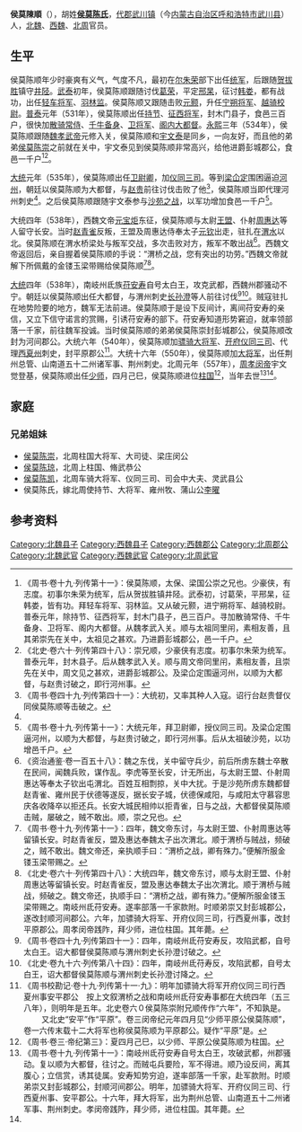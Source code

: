 '''侯莫陳順'''（{{bd||？|557年||catIdx=H}}），胡姓'''[[侯莫陈氏|侯莫陈氏]]'''，[[代郡|代郡]][[武川镇|武川镇]]（今[[内蒙古自治区|内蒙古自治区]][[呼和浩特市|呼和浩特市]][[武川县|武川县]]）人，[[北魏|北魏]]、[[西魏|西魏]]、[[北周|北周]]官员。

==生平==
侯莫陈顺年少时豪爽有义气，气度不凡，最初在[[尔朱荣|尔朱荣]]部下出任[[统军|统军]]，后跟随[[贺拔胜|贺拔胜]]镇守[[井陉|井陉]]。[[武泰|武泰]]初年，侯莫陈顺跟随讨伐[[葛荣|葛荣]]，平定[[邢杲|邢杲]]，征讨[[韩娄|韩娄]]，都有战功，出任[[轻车将军|轻车将军]]、[[羽林监|羽林监]]。侯莫陈顺又跟随击败[[元颢|元颢]]，升任[[宁朔将军|宁朔将军]]、[[越骑校尉|越骑校尉]]。[[普泰|普泰]]元年（531年），侯莫陈顺出任[[持节|持节]]、[[征西将军|征西将军]]，封木门县子，食邑三百户，很快加[[散骑常侍|散骑常侍]]、[[千牛备身|千牛备身]]、[[卫将军|卫将军]]、[[阁内大都督|阁内大都督]]。[[永熙_(北魏)|永熙]]三年（534年），侯莫陈顺跟随[[魏孝武帝|魏孝武帝]]元修入关，侯莫陈顺和[[宇文泰|宇文泰]]是同乡，一向友好，而且他的弟弟[[侯莫陈崇|侯莫陈崇]]之前就在关中，宇文泰见到侯莫陈顺非常高兴，给他进爵彭城郡公，食邑一千户<ref>《周书·卷十九·列传第十一》：侯莫陈顺，太保、梁国公崇之兄也。少豪侠，有志度。初事尔朱荣为统军，后从贺拔胜镇井陉。武泰初，讨葛荣，平邢杲，征韩娄，皆有功。拜轻车将军、羽林监。又从破元颢，进宁朔将军、越骑校尉。普泰元年，除持节、征西将军，封木门县子，邑三百户。寻加散骑常侍、千牛备身、卫将军、阁内大都督。从魏孝武入关。顺与太祖同里闬，素相友善，且其弟崇先在关中，太祖见之甚欢。乃进爵彭城郡公，邑一千户。</ref><ref name=autogenerated1>《北史·卷六十·列传第四十八》：崇兄顺，少豪侠有志度。初事尔朱荣为统军。普泰元年，封木县子。后从魏孝武入关。顺与周文帝同里闬，素相友善，且崇先在关中，周文见之甚欢，进爵彭城郡公。及梁仚定围逼河州，以顺为大都督，与赵贵讨破之，即行河州事。</ref>。

[[大统|大统]]元年（535年），侯莫陈顺出任[[卫尉卿|卫尉卿]]，加[[仪同三司|仪同三司]]。等到[[梁仚定|梁仚定]]围困逼迫[[河州|河州]]，朝廷以侯莫陈顺为大都督，与[[赵贵|赵贵]]前往讨伐击败了他<ref>《周书·卷四十九·列传第四十一》：大统初，又率其种人入寇。诏行台赵贵督仪同侯莫陈顺等击破之。</ref>，侯莫陈顺当即代理河州刺史<ref name=autogenerated1 />。之后侯莫陈顺跟随宇文泰参与[[沙苑之战|沙苑之战]]，以军功增加食邑一千户<ref>《周书·卷十九·列传第十一》：大统元年，拜卫尉卿，授仪同三司。及梁仚定围逼河州，以顺为大都督，与赵贵讨破之，即行河州事。后从太祖破沙苑，以功增邑千户。</ref>。

大统四年（538年），西魏文帝[[元宝炬|元宝炬]]东征，侯莫陈顺与太尉[[王盟|王盟]]、仆射[[周惠达|周惠达]]等人留守长安。当时[[赵青雀|赵青雀]]反叛，王盟及周惠达侍奉太子[[元钦|元钦]]出走，驻扎在[[渭水|渭水]]以北。侯莫陈顺在渭水桥梁处与叛军交战，多次击败对方，叛军不敢出战<ref>《资治通鉴·卷一百五十八》：魏之东伐，关中留守兵少，前后所虏东魏士卒散在民间，闻魏兵败，谋作乱。李虎等至长安，计无所出，与太尉王盟、仆射周惠达等奉太子钦出屯渭北。百姓互相剽掠，关中大扰。于是沙苑所虏东魏都督赵青雀、雍州民于伏德等遂反，据长安子城，伏德保咸阳，与咸阳太守慕容思庆各收降卒以拒还兵。长安大城民相帅以拒青雀，日与之战，大都督侯莫陈顺击贼，屡破之，贼不敢出。顺，崇之兄也。</ref>。西魏文帝返回后，亲自握着侯莫陈顺的手说：“渭桥之战，您有突出的功劳。”西魏文帝就解下所佩戴的金镂玉梁带赐给侯莫陈顺<ref>《周书·卷十九·列传第十一》：四年，魏文帝东讨，与太尉王盟、仆射周惠达等留镇长安。时赵青雀反，盟及惠达奉魏太子出次渭北。顺于渭桥与贼战，频破之，贼不敢出。魏文帝还，亲执顺手曰：“渭桥之战，卿有殊力。”便解所服金镂玉梁带赐之。</ref><ref name=autogenerated2>《北史·卷六十·列传第四十八》：大统四年，魏文帝东讨，顺与太尉王盟、仆射周惠达等留镇长安。时赵青雀反，盟及惠达奉魏太子出次渭北。顺于渭桥与贼战，频破之。魏文帝还，执顺手曰：“渭桥之战，卿有殊力。”便解所服金镂玉梁带赐之。南岐州氐苻安寿。遂率部落一千家款附。时顺弟崇又封彭城郡公，遂改封顺河间郡公。六年，加骠骑大将军、开府仪同三司，行西夏州事，改封平原郡公。周孝闵帝践阼，拜少师，进位柱国。其年薨。</ref>。

[[大统_(西魏)|大统]]四年（538年），南岐州氐族[[苻安寿|苻安寿]]自号太白王，攻克武都，西魏州郡骚动不宁。朝廷以侯莫陈顺出任大都督，与渭州刺史[[长孙澄|长孙澄]]等人前往讨伐<ref>《周书·卷四十九·列传第四十一》：四年，南岐州氐苻安寿反，攻陷武都，自号太白王。诏大都督侯莫陈顺与渭州刺史长孙澄讨破之。</ref><ref>《北史·卷九十六·列传第八十四》：四年，南岐州氐苻寿反，攻陷武都，自号太白王，诏大都督侯莫陈顺与渭州刺史长孙澄讨降之。</ref>。贼寇驻扎在地势险要的地方，魏军无法前进。侯莫陈顺于是设下反间计，离间苻安寿的亲信，又立下信守诺言的赏赐，引诱苻安寿的部下。苻安寿知道形势窘迫，就率领部落一千家，前往魏军投诚。当时侯莫陈顺的弟弟侯莫陈崇封彭城郡公，侯莫陈顺改封为河间郡公。大统六年（540年），侯莫陈顺加[[骠骑大将军|骠骑大将军]]、[[开府仪同三司|开府仪同三司]]、代理[[西夏州|西夏州]]刺史，封平原郡公<ref>《周书校勘记·卷十九·列传第十一·九》：明年加骠骑大将军开府仪同三司行西夏州事安平郡公　按上文叙渭桥之战和南岐州氐苻安寿事都在大统四年（五三八年），则明年是五年。北史卷六０侯莫陈崇附兄顺传作“六年”，不知孰是。 　　
又北史“安平”作“平原”。卷三闵帝纪元年四月见“少师平原公侯莫陈顺”，卷一六传末载十二大将军也称侯莫陈顺为平原郡公。疑作“平原”是。</ref>。大统十六年（550年），侯莫陈顺加[[大将军|大将军]]，出任荆州总管、山南道五十二州诸军事、荆州刺史。北周元年（557年），[[周孝闵帝|周孝闵帝]]宇文觉登基，侯莫陈顺出任[[少师|少师]]，四月己巳，侯莫陈顺进位[[柱国|柱国]]<ref>《周书·卷三·帝纪第三》：夏四月己巳，以少师、平原公侯莫陈顺为柱国。</ref>，当年去世<ref>《周书·卷十九·列传第十一》：南岐州氐苻安寿自号太白王，攻破武都，州郡骚动。复以顺为大都督，往讨之。而贼屯兵要险，军不得进。顺乃设反间，离其腹心；立信赏，诱其徒属。安寿知势穷迫，遂率部落一千家，赴军款附。时顺弟崇又封彭城郡公，封顺河间郡公。明年，加骠骑大将军、开府仪同三司、行西夏州事、安平郡公。十六年，拜大将军，出为荆州总管、山南道五十二州诸军事、荆州刺史。孝闵帝践阼，拜少师，进位柱国。其年薨。</ref><ref name=autogenerated2 />。

==家庭==
===兄弟姐妹===
*[[侯莫陈崇|侯莫陈崇]]，北周柱国大将军、大司徒、梁庄闵公
*[[侯莫陈琼|侯莫陈琼]]，北周上柱国、脩武恭公
*[[侯莫陈凯|侯莫陈凯]]，北周车骑大将军、仪同三司、司会中大夫、灵武县公
*侯莫陈氏，嫁北周使持节、大将军、雍州牧、蒲山公[[李曜|李曜]]

==参考资料==
{{reflist}}

{{八柱国家十二大将军}}
[[Category:北魏县子|Category:北魏县子]]
[[Category:西魏县子|Category:西魏县子]]
[[Category:西魏郡公|Category:西魏郡公]]
[[Category:北周郡公|Category:北周郡公]]
[[Category:北魏武官|Category:北魏武官]]
[[Category:西魏武官|Category:西魏武官]]
[[Category:北周武官|Category:北周武官]]